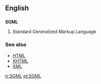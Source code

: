 ==English==
==={{initialism}}===
{{wikipedia}}
'''SGML'''

#Standard Generalized Markup Language

===See also===
*[[HTML]]
*[[XHTML]]
*[[XML]]

[[tr:SGML]]
[[pt:SGML]]